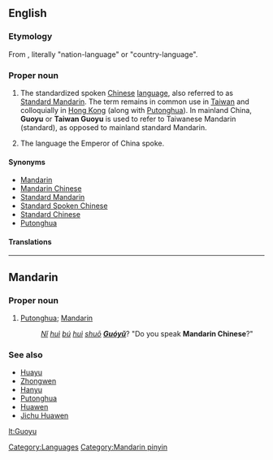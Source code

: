 ==English==

===Etymology===
From {{etyl|zh}} {{zh-tsp|國語|国语|Guóyǔ}} , literally "nation-language" or "country-language".

===Proper noun===
{{en-proper-noun}}
{{wikipedia}}

# The standardized spoken [[Chinese]] [[language]], also referred to as [[Standard Mandarin]].  The term remains in common use in [[Taiwan]] and colloquially in [[Hong Kong]] (along with [[Putonghua]]). In mainland China, '''Guoyu''' or '''Taiwan Guoyu''' is used to refer to Taiwanese Mandarin (standard), as opposed to mainland standard Mandarin.
# {{historical}} The language the Emperor of China spoke.

====Synonyms====
* [[Mandarin]]
* [[Mandarin Chinese]]
* [[Standard Mandarin]]
* [[Standard Spoken Chinese]]
* [[Standard Chinese]]
* [[Putonghua]]

====Translations====
{{trans-see|Mandarin}}

[[Category:Languages]]

----

==Mandarin==

===Proper noun===
{{cmn-proper|p|pin=Guóyǔ|pint=guo2yu3|tra=國語|sim=国语}}

# [[Putonghua]]; [[Mandarin]]
#: ''[[Nǐ]] [[huì]] [[bú]] [[huì]] [[shuō]] '''[[Guóyǔ]]'''''?  "Do you speak '''Mandarin Chinese'''?"

===See also===
* [[Huayu]]
* [[Zhongwen]]
* [[Hanyu]]
* [[Putonghua]]
* [[Huawen]]
* [[Jichu Huawen]]

[[Category:Mandarin pinyin]]

[[lt:Guoyu]]